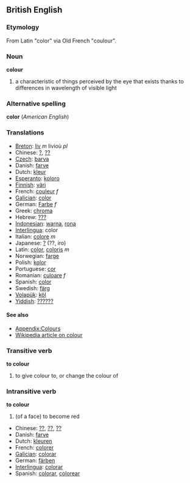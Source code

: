 ==British English==

===Etymology===
From Latin "color" via Old French "coulour".

===Noun===
'''colour'''
#a characteristic of things perceived by the eye that exists thanks to differences in wavelength of visible light

===Alternative spelling===
'''color''' (''American English'')

=== Translations ===
*[[Breton]]: [[liv]] ''m'' livioù ''pl''
*Chinese: [[?]], [[??]]
*[[Czech]]: [[barva]]
*Danish: [[farve]]
*Dutch: [[kleur]]
*[[Esperanto]]: [[koloro]]
*[[Finnish]]: [[väri]]
*French: [[couleur]] ''f''
*[[Galician]]: [[color]] 
*German: [[Farbe]] ''f''
*Greek: [[chroma]]
*Hebrew: [[???]]
*[[Indonesian]]: [[warna]], [[rona]]
*[[Interlingua]]: color
*Italian: [[colore]] ''m''
*Japanese: [[?]] (??, iro)
*Latin: [[color]], [[coloris]] ''m''
*Norwegian: [[farge]]
*Polish: [[kolor]]
*Portuguese: [[cor]]
*Romanian: [[culoare]] ''f''
*Spanish: [[color]]
*Swedish: [[färg]]
*[[Volapük]]: [[köl]]
*[[Yiddish]]: [[??????]]

====See also====
*[[Wiktionary_Appendix:Colours|Appendix:Colours]]
*[[en:colour|Wikipedia article on colour]]

===Transitive verb===
'''to colour'''
#to give colour to, or change the colour of

===Intransitive verb===
'''to colour'''
#(of a face) to become red

*Chinese: [[??]], [[??]], [[??]]
*Danish: [[farve]]
*Dutch: [[kleuren]]
*French: [[colorer]]
*[[Galician]]: [[colorar]]
*German: [[färben]]
*[[Interlingua]]: [[colorar]]
*Spanish: [[colorar]], [[colorear]]